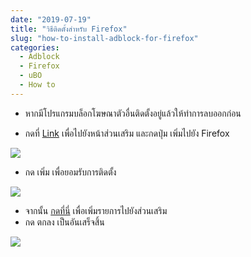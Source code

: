 ```yaml
---
date: "2019-07-19"
title: "วิธีติดตั้งสำหรับ Firefox"
slug: "how-to-install-adblock-for-firefox"
categories:
  - Adblock
  - Firefox
  - uBO
  - How to
---
```


* หากมีโปรแกรมบล็อกโฆษณาตัวอื่นติดตั้งอยู่แล้วให้ทำการลบออกก่อน

* กดที่ [Link](https://addons.mozilla.org/th/firefox/addon/ublock-origin/) เพื่อไปยังหน้าส่วนเสริม และกดปุ่ม เพิ่มไปยัง Firefox

![](./ubo_firefox_install.jpg)

* กด เพิ่ม เพื่อยอมรับการติดตั้ง

![](./ubo_firefox_cf2.jpg)

* จากนั้น <a href="abp:subscribe?location=https://adblock-thai.github.io/thai-ads-filter/subscription.txt&title=Thai Adblock List">กดที่นี่</a> เพื่อเพิ่มรายการไปยังส่วนเสริม
* กด ตกลง เป็นอันเสร็จสิ้น

![](./ubo_firefox_add_list.jpg)